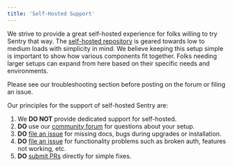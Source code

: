 ```yaml
---
title: 'Self-Hosted Support'
---
```


We strive to provide a great self-hosted experience for folks willing to try Sentry that way. The [self-hosted repository](https://github.com/getsentry/self-hosted) is geared towards low to medium loads with simplicity in mind. We believe keeping this setup simple is important to show
how various components fit together. Folks needing larger setups can expand from here based on their specific needs and environments.

<Alert title="Note" level="info">
Please see our <Link to="/self-hosted/#troubleshooting">troubleshooting section</Link> before posting on the forum or filing an issue.
</Alert>

Our principles for the support of self-hosted Sentry are:

1. We **DO NOT** provide dedicated support for self-hosted.
2. **DO** use our [community forum](https://forum.sentry.io/c/on-premise) for questions about your setup.
3. **DO** [file an issue](https://github.com/getsentry/self-hosted/issues/new/choose) for missing docs, bugs during upgrades or installation.
4. **DO** [file an issue](https://github.com/getsentry/sentry/issues/new/choose) for functionality problems such as broken auth, features not working, etc.
5. **DO** [submit PRs](https://github.com/getsentry/self-hosted/compare) directly for simple fixes.
